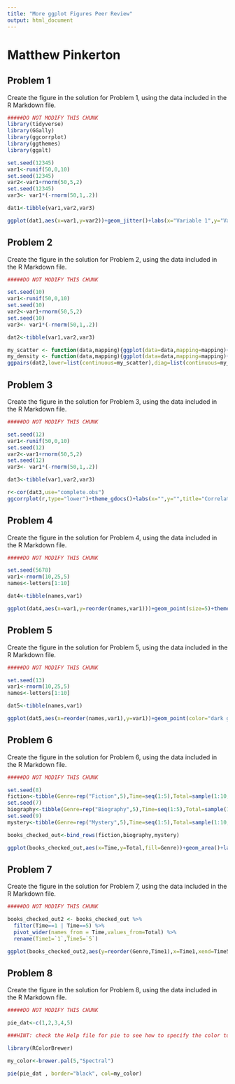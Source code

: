 ```yaml
---
title: "More ggplot Figures Peer Review"
output: html_document
---
```


# Matthew Pinkerton

## Problem 1

Create the figure in the solution for Problem 1, using the data included in the R Markdown file.

```r

#####DO NOT MODIFY THIS CHUNK
library(tidyverse)
library(GGally)
library(ggcorrplot)
library(ggthemes)
library(ggalt)

set.seed(12345)
var1<-runif(50,0,10)
set.seed(12345)
var2<-var1+rnorm(50,5,2)
set.seed(12345)
var3<- var1*(-rnorm(50,1,.2))

dat1<-tibble(var1,var2,var3)


```

```r

ggplot(dat1,aes(x=var1,y=var2))+geom_jitter()+labs(x="Variable 1",y="Variable 2")+geom_smooth()

```

## Problem 2

Create the figure in the solution for Problem 2, using the data included in the R Markdown file.

```r

#####DO NOT MODIFY THIS CHUNK

set.seed(10)
var1<-runif(50,0,10)
set.seed(10)
var2<-var1+rnorm(50,5,2)
set.seed(10)
var3<- var1*(-rnorm(50,1,.2))

dat2<-tibble(var1,var2,var3)
```


```r

my_scatter <- function(data,mapping){ggplot(data=data,mapping=mapping)+geom_jitter(color="orange")}
my_density <- function(data,mapping){ggplot(data=data,mapping=mapping)+geom_density(alpha=1,fill="blue")}
ggpairs(dat2,lower=list(continuous=my_scatter),diag=list(continuous=my_density))

```

## Problem 3

Create the figure in the solution for Problem 3, using the data included in the R Markdown file.

```r

#####DO NOT MODIFY THIS CHUNK

set.seed(12)
var1<-runif(50,0,10)
set.seed(12)
var2<-var1+rnorm(50,5,2)
set.seed(12)
var3<- var1*(-rnorm(50,1,.2))

dat3<-tibble(var1,var2,var3)
```

```r

r<-cor(dat3,use="complete.obs")
ggcorrplot(r,type="lower")+theme_gdocs()+labs(x="",y="",title="Correlations")

```

## Problem 4

Create the figure in the solution for Problem 4, using the data included in the R Markdown file.

```r

#####DO NOT MODIFY THIS CHUNK

set.seed(5678)
var1<-rnorm(10,25,5)
names<-letters[1:10]

dat4<-tibble(names,var1)
```

```r

ggplot(dat4,aes(x=var1,y=reorder(names,var1)))+geom_point(size=5)+theme(panel.grid.major.x=element_blank(),panel.grid.minor.x=element_blank(),panel.grid.major.y=element_line(linetype="dashed",color="red"))+labs(x="Variable 1",y="")

```

## Problem 5

Create the figure in the solution for Problem 5, using the data included in the R Markdown file.

```r

#####DO NOT MODIFY THIS CHUNK

set.seed(13)
var1<-rnorm(10,25,5)
names<-letters[1:10]

dat5<-tibble(names,var1)
```

```r

ggplot(dat5,aes(x=reorder(names,var1),y=var1))+geom_point(color="dark green")+geom_segment(aes(x=names,xend=names,y=0,yend=var1),color="dark green")+labs(x="",y="Variable 1")+theme(axis.text.x=element_text(angle=90))

```

## Problem 6

Create the figure in the solution for Problem 6, using the data included in the R Markdown file.

```r

#####DO NOT MODIFY THIS CHUNK

set.seed(8)
fiction<-tibble(Genre=rep("Fiction",5),Time=seq(1:5),Total=sample(1:10,5))
set.seed(7)
biography<-tibble(Genre=rep("Biography",5),Time=seq(1:5),Total=sample(1:10,5))
set.seed(9)
mystery<-tibble(Genre=rep("Mystery",5),Time=seq(1:5),Total=sample(1:10,5))

books_checked_out<-bind_rows(fiction,biography,mystery)
```

```r

ggplot(books_checked_out,aes(x=Time,y=Total,fill=Genre))+geom_area()+labs(title="Books Checked Out")

```

## Problem 7

Create the figure in the solution for Problem 7, using the data included in the R Markdown file.

```r

#####DO NOT MODIFY THIS CHUNK

books_checked_out2 <- books_checked_out %>%
  filter(Time==1 | Time==5) %>%
  pivot_wider(names_from = Time,values_from=Total) %>%
  rename(Time1=`1`,Time5=`5`)
```
   
```r


ggplot(books_checked_out2,aes(y=reorder(Genre,Time1),x=Time1,xend=Time5))+geom_dumbbell(colour_x="red",colour_xend="purple",size_x=3,size_xend=3)+labs(x="",y="Genre")

```

## Problem 8

Create the figure in the solution for Problem 8, using the data included in the R Markdown file.

```r

#####DO NOT MODIFY THIS CHUNK

pie_dat<-c(1,2,3,4,5)
```

```r


###HINT: check the Help file for pie to see how to specify the color to the my_color palette

library(RColorBrewer)

my_color<-brewer.pal(5,"Spectral")

pie(pie_dat , border="black", col=my_color)

```

